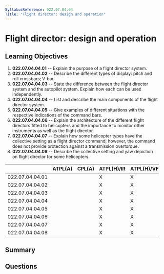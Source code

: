 ```yaml
---
SyllabusReference: 022.07.04.04
Title: "Flight director: design and operation"
---
```


# Flight director: design and operation

## Learning Objectives

1. **022.07.04.04.01** -- Explain the purpose of a flight director system.
2. **022.07.04.04.02** -- Describe the different types of display: pitch and
   roll crossbars; V-bar.
3. **022.07.04.04.03** -- State the difference between the flight director
   system and the autopilot system. Explain how each can be used independently.
4. **022.07.04.04.04** -- List and describe the main components of the flight
   director system.
5. **022.07.04.04.05** -- Give examples of different situations with the
   respective indications of the command bars.
6. **022.07.04.04.06** -- Explain the architecture of the different flight
   directors fitted to helicopters and the importance to monitor other
   instruments as well as the flight director.
7. **022.07.04.04.07** -- Explain how some helicopter types have the collective
   setting as a flight director command; however, the command does not provide
   protection against a transmission overtorque.
8. **022.07.04.04.08** -- Describe the collective setting and yaw depiction on
   flight director for some helicopters.

|                 | ATPL(A) | CPL(A) | ATPL(H)/IR | ATPL(H)/VFR | CPL(H) | IR  | CBIR(A) |
| --------------- | ------- | ------ | ---------- | ----------- | ------ | --- | ------- |
| 022.07.04.04.01 |         |        | X          | X           | X      |     |         |
| 022.07.04.04.02 |         |        | X          | X           | X      |     |         |
| 022.07.04.04.03 |         |        | X          | X           | X      |     |         |
| 022.07.04.04.04 |         |        | X          | X           | X      |     |         |
| 022.07.04.04.05 |         |        | X          | X           | X      |     |         |
| 022.07.04.04.06 |         |        | X          | X           | X      |     |         |
| 022.07.04.04.07 |         |        | X          | X           | X      |     |         |
| 022.07.04.04.08 |         |        | X          | X           | X      |     |         |

## Summary

## Questions
